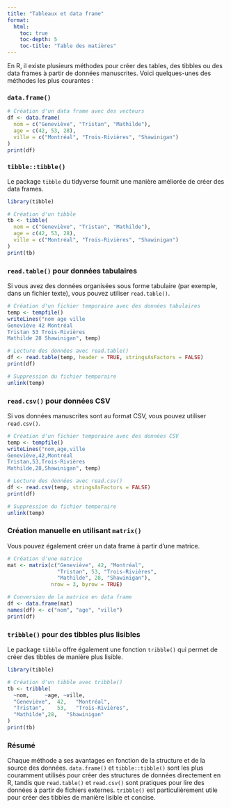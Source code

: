 ```yaml
---
title: "Tableaux et data frame"
format:
  html:
    toc: true
    toc-depth: 5
    toc-title: "Table des matières"
---
```

En R, il existe plusieurs méthodes pour créer des tables, des tibbles ou des data frames à partir de données manuscrites. Voici quelques-unes des méthodes les plus courantes :

### `data.frame()`

```r
# Création d'un data frame avec des vecteurs
df <- data.frame(
  nom = c("Geneviève", "Tristan", "Mathilde"),
  age = c(42, 53, 28),
  ville = c("Montréal", "Trois-Rivières", "Shawinigan")
)
print(df)
```

### `tibble::tibble()`

Le package `tibble` du tidyverse fournit une manière améliorée de créer des data frames.

```r
library(tibble)

# Création d'un tibble
tb <- tibble(
  nom = c("Geneviève", "Tristan", "Mathilde"),
  age = c(42, 53, 28),
  ville = c("Montréal", "Trois-Rivières", "Shawinigan")
)
print(tb)
```

### `read.table()` pour données tabulaires

Si vous avez des données organisées sous forme tabulaire (par exemple, dans un fichier texte), vous pouvez utiliser `read.table()`.

```r
# Création d'un fichier temporaire avec des données tabulaires
temp <- tempfile()
writeLines("nom age ville
Geneviève 42 Montréal
Tristan 53 Trois-Rivières
Mathilde 28 Shawinigan", temp)

# Lecture des données avec read.table()
df <- read.table(temp, header = TRUE, stringsAsFactors = FALSE)
print(df)

# Suppression du fichier temporaire
unlink(temp)
```

### `read.csv()` pour données CSV

Si vos données manuscrites sont au format CSV, vous pouvez utiliser `read.csv()`.

```r
# Création d'un fichier temporaire avec des données CSV
temp <- tempfile()
writeLines("nom,age,ville
Geneviève,42,Montréal
Tristan,53,Trois-Rivières
Mathilde,28,Shawinigan", temp)

# Lecture des données avec read.csv()
df <- read.csv(temp, stringsAsFactors = FALSE)
print(df)

# Suppression du fichier temporaire
unlink(temp)
```

### Création manuelle en utilisant `matrix()`

Vous pouvez également créer un data frame à partir d'une matrice.

```r
# Création d'une matrice
mat <- matrix(c("Geneviève", 42, "Montréal",
                "Tristan", 53, "Trois-Rivières",
                "Mathilde", 28, "Shawinigan"), 
              nrow = 3, byrow = TRUE)

# Conversion de la matrice en data frame
df <- data.frame(mat)
names(df) <- c("nom", "age", "ville")
print(df)
```

### `tribble()` pour des tibbles plus lisibles

Le package `tibble` offre également une fonction `tribble()` qui permet de créer des tibbles de manière plus lisible.

```r
library(tibble)

# Création d'un tibble avec tribble()
tb <- tribble(
  ~nom,     ~age, ~ville,
  "Geneviève",  42,   "Montréal",
  "Tristan",    53,   "Trois-Rivières",
  "Mathilde",28,   "Shawinigan"
)
print(tb)
```

### Résumé

Chaque méthode a ses avantages en fonction de la structure et de la source des données. `data.frame()` et `tibble::tibble()` sont les plus couramment utilisés pour créer des structures de données directement en R, tandis que `read.table()` et `read.csv()` sont pratiques pour lire des données à partir de fichiers externes. `tribble()` est particulièrement utile pour créer des tibbles de manière lisible et concise.
